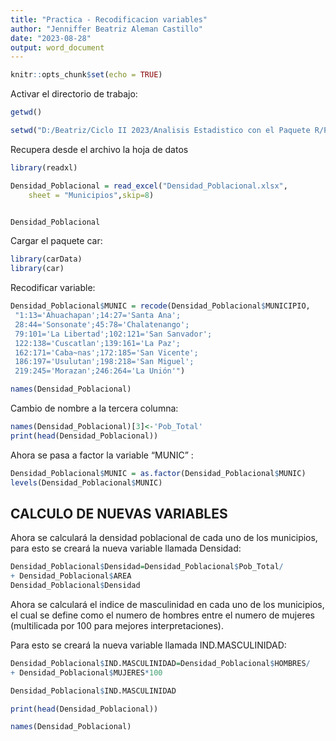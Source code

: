 ---
title: "Practica - Recodificacion variables"
author: "Jenniffer Beatriz Aleman Castillo"
date: "2023-08-28"
output: word_document
---

```{r setup, include=FALSE}
knitr::opts_chunk$set(echo = TRUE)
```

Activar el directorio de trabajo:

```{r}
getwd()
```

```{r}
setwd("D:/Beatriz/Ciclo II 2023/Analisis Estadistico con el Paquete R/PracticaRecodificacionVariables")
```


Recupera desde el archivo la hoja de datos


```{r}
library(readxl)

Densidad_Poblacional = read_excel("Densidad_Poblacional.xlsx", 
    sheet = "Municipios",skip=8)


Densidad_Poblacional
```


Cargar el paquete car:

```{r}
library(carData)
library(car)
```

Recodificar variable:

```{r}
Densidad_Poblacional$MUNIC = recode(Densidad_Poblacional$MUNICIPIO,
 "1:13='Ahuachapan';14:27='Santa Ana';
 28:44='Sonsonate';45:78='Chalatenango';
 79:101='La Libertad';102:121='San Sanvador';
 122:138='Cuscatlan';139:161='La Paz';
 162:171='Caba~nas';172:185='San Vicente';
 186:197='Usulutan';198:218='San Miguel';
 219:245='Morazan';246:264='La Unión'")

names(Densidad_Poblacional)

```

Cambio de nombre a la tercera columna:

```{r}
names(Densidad_Poblacional)[3]<-'Pob_Total'
print(head(Densidad_Poblacional))

```


Ahora se pasa a factor la variable "MUNIC" :

```{r}
Densidad_Poblacional$MUNIC = as.factor(Densidad_Poblacional$MUNIC)
levels(Densidad_Poblacional$MUNIC)

```


## CALCULO DE NUEVAS VARIABLES

Ahora se calculará la densidad poblacional de cada uno de los municipios, para esto se creará la nueva variable llamada Densidad:

```{r}
Densidad_Poblacional$Densidad=Densidad_Poblacional$Pob_Total/
+ Densidad_Poblacional$AREA
Densidad_Poblacional$Densidad

```


Ahora se calculará el indice de masculinidad en cada uno de los municipios, el cual se define como el numero de hombres entre el numero de mujeres (multilicada por 100 para mejores interpretaciones).

Para esto se creará la nueva variable llamada IND.MASCULINIDAD:

```{r}
Densidad_Poblacional$IND.MASCULINIDAD=Densidad_Poblacional$HOMBRES/
+ Densidad_Poblacional$MUJERES*100

Densidad_Poblacional$IND.MASCULINIDAD
```


```{r}
print(head(Densidad_Poblacional))
```


```{r}
names(Densidad_Poblacional)
```






